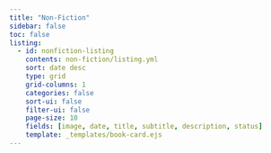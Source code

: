 ```yaml
---
title: "Non-Fiction"
sidebar: false
toc: false
listing:
  - id: nonfiction-listing
    contents: non-fiction/listing.yml
    sort: date desc
    type: grid
    grid-columns: 1
    categories: false
    sort-ui: false
    filter-ui: false
    page-size: 10
    fields: [image, date, title, subtitle, description, status]
    template: _templates/book-card.ejs
---
```



:::{#nonfiction-listing}
:::
